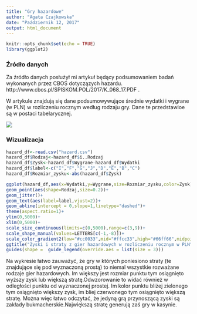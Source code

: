 ```yaml
---
title: "Gry hazardowe"
author: "Agata Czajkowska"
date: "Październik 12, 2017"
output: html_document
---
```


```r
knitr::opts_chunk$set(echo = TRUE)
library(ggplot2)
```

### Źródło danych ###

Za źródło danych posłużył mi artykuł będący podsumowaniem badań wykonanych przez CBOS dotyczązych hazardu. http://www.cbos.pl/SPISKOM.POL/2017/K_068_17.PDF .

W artykule znajdują się dane podsumowywujące średnie wydatki i wygrane (w PLN) w rozliczeniu rocznym według rodzaju gry.
Dane te przedstawioe są w postaci tabelarycznej.

![](hazard.png)

### Wizualizacja ### 

```r

hazard_df<-read.csv("hazard.csv")
hazard_df$Rodzaj<-hazard_df$ï..Rodzaj
hazard_df$Zysk<-hazard_df$Wygrane-hazard_df$Wydatki
hazard_df$label<-c("I","F","G","J","D","E","B","C")
hazard_df$Rozmiar_zysku<-abs(hazard_df$Zysk)

ggplot(hazard_df,aes(x=Wydatki,y=Wygrane,size=Rozmiar_zysku,color=Zysk))+
geom_point(aes(shape=Rodzaj,size=0.2))+
geom_jitter()+
geom_text(aes(label=label,vjust=2))+
geom_abline(intercept = 0,slope=1,linetype="dashed")+
theme(aspect.ratio=1)+
ylim(0,5000)+
xlim(0,5000)+
scale_size_continuous(limits=c(0,5000),range=c(3,9))+
scale_shape_manual(values=LETTERS[c(-1,-8)])+
scale_color_gradient2(low="#cc0033",mid="#ffcc33",high="#66ff66",midpoint = -500,limits=c(-4500,4500),breaks=seq(-4500,4500,1500))+
ggtitle("Zyski i straty z gier hazardowych w rozliczeniu rocznym w PLN")+
guides(shape =  guide_legend(override.aes = list(size = 3)))

```

Na wykresie łatwo zauważyć, że gry w których poniesiono straty (te znajdujące się pod wyznaczoną prostą) to niemal wszystkie rozważane rodzaje gier hazardowych. Im większy jest rozmiar punktu tym osiągnięto wyższy zysk lub większą stratę.Odwzorowanie to widać również w odległości punktu od wyznaczonej prostej. Im kolor punktu bliżej zielonego tym osiągnięto większy zysk, im bliej czerwonego tym osiągnięto większą stratę. Można więc łatwo odczytać, że jedyną grą przynoszącą zyski są zakłady bukmacherskie.Największą stratę generują zaś gry w kasynie.